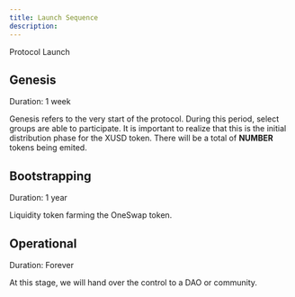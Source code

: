 ```yaml
---
title: Launch Sequence
description: 
---
```

Protocol Launch
## Genesis 
Duration: 1 week

Genesis refers to the very start of the protocol. During this period, select groups are able to participate. It is important to realize that this is the initial distribution phase for the XUSD token. 
There will be a total of **NUMBER** tokens being emited.  


## Bootstrapping
Duration: 1 year

Liquidity token farming the OneSwap token. 

## Operational

Duration: Forever

At this stage, we will hand over the control to a DAO or community.